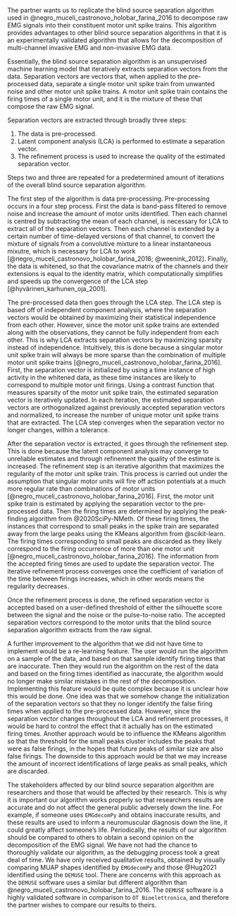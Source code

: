 The partner wants us to replicate the blind source separation algorithm used in @negro_muceli_castronovo_holobar_farina_2016 to decompose raw EMG signals into their constituent motor unit spike trains. This algorithm provides advantages to other blind source separation algorithms in that it is an experimentally validated algorithm that allows for the decomposition of multi-channel invasive EMG and non-invasive EMG data.

Essentially, the blind source separation algorithm is an unsupervised machine learning model that iteratively extracts separation vectors from the data. Separation vectors are vectors that, when applied to the pre-processed data, separate a single motor unit spike train from unwanted noise and other motor unit spike trains. A motor unit spike train contains the firing times of a single motor unit, and it is the mixture of these that compose the raw EMG signal.

Separation vectors are extracted through broadly three steps:

1. The data is pre-processed.
2. Latent component analysis (LCA) is performed to estimate a separation vector.
3. The refinement process is used to increase the quality of the estimated separation vector.

Steps two and three are repeated for a predetermined amount of iterations of the overall blind source separation algorithm.

The first step of the algorithm is data pre-processing. Pre-processing occurs in a four step process. First the data is band-pass filtered to remove noise and increase the amount of motor units identified. Then each channel is centred by subtracting the mean of each channel, is necessary for LCA to extract all of the separation vectors. Then each channel is extended by a certain number of time-delayed versions of that channel, to convert the mixture of signals from a convolutive mixture to a linear instantaneous mixutre, which is necessary for LCA to work [@negro_muceli_castronovo_holobar_farina_2016; @weenink_2012]. Finally, the data is whitened, so that the covariance matrix of the channels and their extensions is equal to the identity matrix, which computationally simplifies and speeds up the convergence of the LCA step [@hyvärinen_karhunen_oja_2001].

The pre-processed data then goes through the LCA step. The LCA step is based off of independent component analysis, where the separation vectors would be obtained by maximizing their statistical independence from each other. However, since the motor unit spike trains are extended along with the observations, they cannot be fully independent from each other. This is why LCA extracts separation vectors by maximizing sparsity instead of independence. Intuitively, this is done because a singular motor unit spike train will always be more sparse than the combination of multiple motor unit spike trains [@negro_muceli_castronovo_holobar_farina_2016]. First, the separation vector is initialized by using a time instance of high activity in the whitened data, as these time instances are likely to correspond to multiple motor unit firings. Using a contrast function that measures sparsity of the motor unit spike train, the estimated separation vector is iteratively updated. In each iteration, the estimated separation vectors are orthogonalized against previously accepted separation vectors and normalized, to increase the number of unique motor unit spike trains that are extracted.  The LCA step converges when the separation vector no longer changes, within a tolerance.

After the separation vector is extracted, it goes through the refinement step. This is done because the latent component analysis may converge to unreliable estimates and through refinement the quality of the estimate is increased. The refinement step is an iterative algorithm that maximizes the regularity of the motor unit spike train. This process is carried out under the assumption that singular motor units will fire off action potentials at a much more regular rate than combinations of motor units [@negro_muceli_castronovo_holobar_farina_2016]. First, the motor unit spike train is estimated by applying the separation vector to the pre-processed data. Then the firing times are determined by applying the peak-finding algorithm from @2020SciPy-NMeth. Of these firing times, the instances that correspond to small peaks in the spike train are separated away from the large peaks using the KMeans algorithm from @scikit-learn. The firing times corresponding to small peaks are discarded as they likely correspond to the firing occurrence of more than one motor unit [@negro_muceli_castronovo_holobar_farina_2016]. The information from the accepted firing times are used to update the separation vector. The iterative refinement process converges once the coefficient of variation of the time between firings increases, which in other words means the regularity decreases.

Once the refinement process is done, the refined separation vector is accepted based on a user-defined threshold of either the silhouette score between the signal and the noise or the pulse-to-noise ratio. The accepted separation vectors correspond to the motor units that the blind source separation algorithm extracts from the raw signal.

A further improvement to the algorithm that we did not have time to implement would be a re-learning feature. The user would run the algorithm on a sample of the data, and based on that sample identify firing times that are inaccurate. Then they would run the algorithm on the rest of the data and based on the firing times identified as inaccurate, the algorithm  would no longer make similar mistakes in the rest of the decomposition. Implementing this feature would be quite complex because it is unclear how this would be done. One idea was that we somehow change the initialization of the separation vectors so that they no longer identify the false firing times when applied to the pre-processed data. However, since the separation vector changes throughout the LCA and refinement processes, it would be hard to control the effect that it actually has on the estimated firing times. Another approach would be to influence the KMeans algorithm so that the threshold for the small peaks cluster includes the peaks that were  as false firings, in the hopes that future peaks of similar size are also false firings. The downside to this approach would be that we may increase the amount of incorrect identifications of large peaks as small peaks, which are discarded.

The stakeholders affected by our blind source separation algorithm are researchers and those that would be affected by their research. This is why it is important our algorithm works properly so that researchers results are accurate and do not affect the general public adversely down the line. For example, if someone uses `EMGdecomPy` and obtains inaccurate results, and these results are used to inform a neuromuscular diagnosis down the line, it could greatly affect someone's life. Periodically, the results of our algorithm should be compared to others to obtain a second opinion on the decomposition of the EMG signal. We have not had the chance to thoroughly validate our algorithm, as the debugging process took a great deal of time. We have only received qualitative results, obtained by  visually comparing MUAP shapes identified by `EMGdecomPy` and those @Hug2021 identified using the `DEMUSE` tool. There are concerns with this approach as the `DEMUSE` software uses a similar but different algorithm than @negro_muceli_castronovo_holobar_farina_2016. The `DEMUSE` software is a highly validated software in comparison to `OT Bioelettronica`, and therefore the partner wishes to compare our results to theirs.
